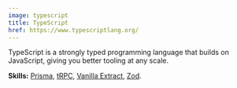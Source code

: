```yaml
---
image: typescript
title: TypeScript
href: https://www.typescriptlang.org/
---
```


TypeScript is a strongly typed programming language that builds on JavaScript, giving you better tooling at any scale.

<span class="block mt-1">
  <strong class="font-medium">Skills:</strong>
  <a 
    class="link" 
    href="https://www.prisma.io/"
    title="Prisma"
    aria-label="Prisma"
    target="_blank"
    rel="noreferrer"
  >Prisma</a>,
  <a 
    class="link" 
    href="https://trpc.io/"
    title="tRPC"
    aria-label="tRPC"
    target="_blank"
    rel="noreferrer"
  >tRPC</a>,
  <a 
    class="link" 
    href="https://vanilla-extract.style//"
    title="Vanilla Extract"
    aria-label="Vanilla Extract"
    target="_blank"
    rel="noreferrer"
  >Vanilla Extract</a>,
  <a 
    class="link" 
    href="https://zod.dev/"
    title="Zod"
    aria-label="Zod"
    target="_blank"
    rel="noreferrer"
  >Zod</a>.
</span>
